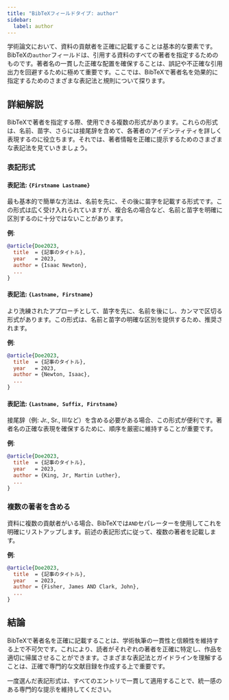 ```yaml
---
title: "BibTeXフィールドタイプ: author"
sidebar:
  label: author
---
```



学術論文において、資料の貢献者を正確に記載することは基本的な要素です。BibTeXの`author`フィールドは、引用する資料のすべての著者を指定するためのものです。著者名の一貫した正確な配置を確保することは、誤記や不正確な引用出力を回避するために極めて重要です。ここでは、BibTeXで著者名を効果的に指定するためのさまざまな表記法と規則について探ります。

<CiteDrive />

## 詳細解説

BibTeXで著者を指定する際、使用できる複数の形式があります。これらの形式は、名前、苗字、さらには接尾辞を含めて、各著者のアイデンティティを詳しく表現するのに役立ちます。それでは、著者情報を正確に提示するためのさまざまな表記法を見ていきましょう。

### 表記形式

#### 表記法: `{Firstname Lastname}`

最も基本的で簡単な方法は、名前を先に、その後に苗字を記載する形式です。この形式は広く受け入れられていますが、複合名の場合など、名前と苗字を明確に区別するのに十分ではないことがあります。

**例**:

```bibtex
@article{Doe2023,
  title  = {記事のタイトル},
  year   = 2023,
  author = {Isaac Newton},
  ...
}
```

#### 表記法: `{Lastname, Firstname}`

より洗練されたアプローチとして、苗字を先に、名前を後にし、カンマで区切る形式があります。この形式は、名前と苗字の明確な区別を提供するため、推奨されます。

**例**:

```bibtex
@article{Doe2023,
  title  = {記事のタイトル},
  year   = 2023,
  author = {Newton, Isaac},
  ...
}
```

#### 表記法: `{Lastname, Suffix, Firstname}`

接尾辞（例: Jr., Sr., IIIなど）を含める必要がある場合、この形式が便利です。著者名の正確な表現を確保するために、順序を厳密に維持することが重要です。

**例**:

```bibtex
@article{Doe2023,
  title  = {記事のタイトル},
  year   = 2023,
  author = {King, Jr, Martin Luther},
  ...
}
```

### 複数の著者を含める

資料に複数の貢献者がいる場合、BibTeXでは`AND`セパレーターを使用してこれを明確にリストアップします。前述の表記形式に従って、複数の著者を記載します。

**例**:

```bibtex
@article{Doe2023,
  title  = {記事のタイトル},
  year   = 2023,
  author = {Fisher, James AND Clark, John},
  ...
}
```

## 結論

BibTeXで著者名を正確に記載することは、学術執筆の一貫性と信頼性を維持する上で不可欠です。これにより、読者がそれぞれの著者を正確に特定し、作品を適切に帰属させることができます。さまざまな表記法とガイドラインを理解することは、正確で専門的な文献目録を作成する上で重要です。

一度選んだ表記形式は、すべてのエントリで一貫して適用することで、統一感のある専門的な提示を維持してください。

